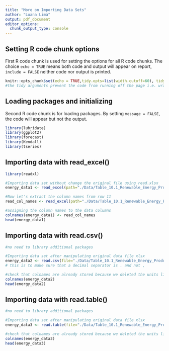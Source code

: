 ```yaml
---
title: "More on Importing Data Sets"
author: "Luana Lima"
output: pdf_document
editor_options: 
  chunk_output_type: console
---
```


## Setting R code chunk options

First R code chunk is used for setting the options for all R code chunks. The choice `echo = TRUE` means both code and output will appear on report, `include = FALSE` neither code nor output is printed.

```r
knitr::opts_chunk$set(echo = TRUE,tidy.opts=list(width.cutoff=60), tidy=TRUE) 
#the tidy arguments prevent the code from running off the page i.e. wrap by itself

```

## Loading packages and initializing

Second R code chunk is for loading packages. By setting `message = FALSE`, the code will appear but not the output. 

```r
library(lubridate)
library(ggplot2)
library(forecast)
library(Kendall)
library(tseries)

```


## Importing data with read_excel()

```r
library(readxl)

#Importing data set without change the original file using read.xlsx
energy_data1 <- read_excel(path="./Data/Table_10.1_Renewable_Energy_Production_and_Consumption_by_Source.xlsx",skip = 12, sheet="Monthly Data",col_names=FALSE) 

#Now let's extract the column names from row 11
read_col_names <- read_excel(path="./Data/Table_10.1_Renewable_Energy_Production_and_Consumption_by_Source.xlsx",skip = 10,n_max = 1, sheet="Monthly Data",col_names=FALSE) 

#assigning the column names to the data columns
colnames(energy_data1) <- read_col_names
head(energy_data1)

```

## Importing data with read.csv()

```r
#no need to library additional packages

#Importing data set after manipulating original data file xlsx
energy_data2 <- read.csv(file="./Data/Table_10.1_Renewable_Energy_Production_and_Consumption_by_Source.csv", header = TRUE, dec = ".", sep=",",stringsAsFactors = TRUE) 
# this is to make sure that a decimal separator is . and not ,

#check that colnames are already stored because we deleted the units line so we were able to automatically import it
colnames(energy_data2)
head(energy_data2)
```

## Importing data with read.table()

```r
#no need to library additional packages

#Importing data set after manipulating original data file xlsx
energy_data3 <- read.table(file="./Data/Table_10.1_Renewable_Energy_Production_and_Consumption_by_Source.csv", header=TRUE,dec = ".",sep=",",stringsAsFactors = TRUE) 

#check that colnames are already stored because we deleted the units line so we were able to automatically import it
colnames(energy_data3)
head(energy_data3)
```